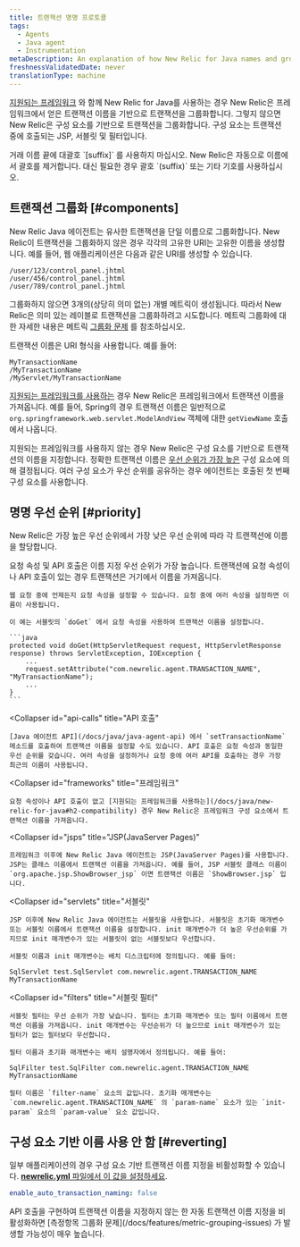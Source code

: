 ```yaml
---
title: 트랜잭션 명명 프로토콜
tags:
  - Agents
  - Java agent
  - Instrumentation
metaDescription: An explanation of how New Relic for Java names and groups transactions in the APM UI.
freshnessValidatedDate: never
translationType: machine
---
```


[지원되는 프레임워크](/docs/java/new-relic-for-java#h2-compatibility) 와 함께 New Relic for Java를 사용하는 경우 New Relic은 프레임워크에서 얻은 트랜잭션 이름을 기반으로 트랜잭션을 그룹화합니다. 그렇지 않으면 New Relic은 구성 요소를 기반으로 트랜잭션을 그룹화합니다. 구성 요소는 트랜잭션 중에 호출되는 JSP, 서블릿 및 필터입니다.

<Callout variant="important">
  거래 이름 끝에 대괄호 `[suffix]` 를 사용하지 마십시오. New Relic은 자동으로 이름에서 괄호를 제거합니다. 대신 필요한 경우 괄호 `(suffix)` 또는 기타 기호를 사용하십시오.
</Callout>

## 트랜잭션 그룹화 [#components]

New Relic Java 에이전트는 유사한 트랜잭션을 단일 이름으로 그룹화합니다. New Relic이 트랜잭션을 그룹화하지 않은 경우 각각의 고유한 URI는 고유한 이름을 생성합니다. 예를 들어, 웹 애플리케이션은 다음과 같은 URI를 생성할 수 있습니다.

```
/user/123/control_panel.jhtml
/user/456/control_panel.jhtml
/user/789/control_panel.jhtml
```

그룹화하지 않으면 3개의(상당히 의미 없는) 개별 메트릭이 생성됩니다. 따라서 New Relic은 의미 있는 레이블로 트랜잭션을 그룹화하려고 시도합니다. 메트릭 그룹화에 대한 자세한 내용은 메트릭 [그룹화 문제](/docs/features/metric-grouping-issues) 를 참조하십시오.

트랜잭션 이름은 URI 형식을 사용합니다. 예를 들어:

```
MyTransactionName
/MyTransactionName
/MyServlet/MyTransactionName
```

[지원되는 프레임워크를 사용하는](/docs/java/new-relic-for-java#h2-compatibility) 경우 New Relic은 프레임워크에서 트랜잭션 이름을 가져옵니다. 예를 들어, Spring의 경우 트랜잭션 이름은 일반적으로 `org.springframework.web.servlet.ModelAndView` 객체에 대한 `getViewName` 호출에서 나옵니다.

지원되는 프레임워크를 사용하지 않는 경우 New Relic은 구성 요소를 기반으로 트랜잭션의 이름을 지정합니다. 정확한 트랜잭션 이름은 [우선 순위가 가장 높은](#priority) 구성 요소에 의해 결정됩니다. 여러 구성 요소가 우선 순위를 공유하는 경우 에이전트는 호출된 첫 번째 구성 요소를 사용합니다.

## 명명 우선 순위 [#priority]

New Relic은 가장 높은 우선 순위에서 가장 낮은 우선 순위에 따라 각 트랜잭션에 이름을 할당합니다.

<CollapserGroup>
  <Collapser
    id="request-attributes"
    title="요청 속성"
  >
    요청 속성 및 API 호출은 이름 지정 우선 순위가 가장 높습니다. 트랜잭션에 요청 속성이나 API 호출이 있는 경우 트랜잭션은 거기에서 이름을 가져옵니다.

    웹 요청 중에 언제든지 요청 속성을 설정할 수 있습니다. 요청 중에 여러 속성을 설정하면 이름이 사용됩니다.

    이 예는 서블릿의 `doGet` 에서 요청 속성을 사용하여 트랜잭션 이름을 설정합니다.

    ```java
    protected void doGet(HttpServletRequest request, HttpServletResponse response) throws ServletException, IOException {
        ...
        request.setAttribute("com.newrelic.agent.TRANSACTION_NAME", "MyTransactionName");
        ...
    }
    ```
  </Collapser>

  <Collapser
    id="api-calls"
    title="API 호출"
  >
    [Java 에이전트 API](/docs/java/java-agent-api) 에서 `setTransactionName` 메소드를 호출하여 트랜잭션 이름을 설정할 수도 있습니다. API 호출은 요청 속성과 동일한 우선 순위를 갖습니다. 여러 속성을 설정하거나 요청 중에 여러 API를 호출하는 경우 가장 최근의 이름이 사용됩니다.
  </Collapser>

  <Collapser
    id="frameworks"
    title="프레임워크"
  >
    요청 속성이나 API 호출이 없고 [지원되는 프레임워크를 사용하는](/docs/java/new-relic-for-java#h2-compatibility) 경우 New Relic은 프레임워크 구성 요소에서 트랜잭션 이름을 가져옵니다.
  </Collapser>

  <Collapser
    id="jsps"
    title="JSP(JavaServer Pages)"
  >
    프레임워크 이후에 New Relic Java 에이전트는 JSP(JavaServer Pages)를 사용합니다. JSP는 클래스 이름에서 트랜잭션 이름을 가져옵니다. 예를 들어, JSP 서블릿 클래스 이름이 `org.apache.jsp.ShowBrowser_jsp` 이면 트랜잭션 이름은 `ShowBrowser.jsp` 입니다.
  </Collapser>

  <Collapser
    id="servlets"
    title="서블릿"
  >
    JSP 이후에 New Relic Java 에이전트는 서블릿을 사용합니다. 서블릿은 초기화 매개변수 또는 서블릿 이름에서 트랜잭션 이름을 설정합니다. init 매개변수가 더 높은 우선순위를 가지므로 init 매개변수가 있는 서블릿이 없는 서블릿보다 우선합니다.

    서블릿 이름과 init 매개변수는 배치 디스크립터에 정의됩니다. 예를 들어:

    SqlServlet test.SqlServlet com.newrelic.agent.TRANSACTION_NAME MyTransactionName
  </Collapser>

  <Collapser
    id="filters"
    title="서블릿 필터"
  >
    서블릿 필터는 우선 순위가 가장 낮습니다. 필터는 초기화 매개변수 또는 필터 이름에서 트랜잭션 이름을 가져옵니다. init 매개변수는 우선순위가 더 높으므로 init 매개변수가 있는 필터가 없는 필터보다 우선합니다.

    필터 이름과 초기화 매개변수는 배치 설명자에서 정의됩니다. 예를 들어:

    SqlFilter test.SqlFilter com.newrelic.agent.TRANSACTION_NAME MyTransactionName

    필터 이름은 `filter-name` 요소의 값입니다. 초기화 매개변수는 `com.newrelic.agent.TRANSACTION_NAME` 의 `param-name` 요소가 있는 `init-param` 요소의 `param-value` 요소 값입니다.
  </Collapser>
</CollapserGroup>

## 구성 요소 기반 이름 사용 안 함 [#reverting]

일부 애플리케이션의 경우 구성 요소 기반 트랜잭션 이름 지정을 비활성화할 수 있습니다. [<DNT>**newrelic.yml**</DNT> 파일에서 이 값을 설정하세요](/docs/java/java-agent-configuration#cfg-enable_auto_transaction_naming).

```yml
enable_auto_transaction_naming: false
```

<Callout variant="caution">
  API 호출을 구현하여 트랜잭션 이름을 지정하지 않는 한 자동 트랜잭션 이름 지정을 비활성화하면 [측정항목 그룹화 문제](/docs/features/metric-grouping-issues) 가 발생할 가능성이 매우 높습니다.
</Callout>